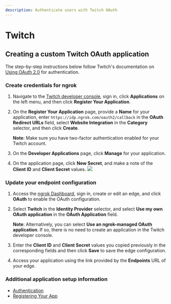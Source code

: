 ```yaml
---
description: Authenticate users with Twitch OAuth
---
```


# Twitch

## Creating a custom Twitch OAuth application

The step-by-step instructions below follow Twitch's documentation on [Using OAuth 2.0](https://dev.twitch.tv/docs/authentication/) for authentication.

### Create credentials for ngrok

1.  Navigate to the [Twitch developer console](https://dev.twitch.tv/console), sign in, click **Applications** on the left menu, and then click **Register Your Application**.

2.  On the **Register Your Application** page, provide a **Name** for your application, enter `https://idp.ngrok.com/oauth2/callback` in the **OAuth Redirect URLs** field, select **Website Integration** in the **Category** selector, and then click **Create**.

    **Note**: Make sure you have two-factor authentication enabled for your Twitch account.

3.  On the **Developer Applications** page, click **Manage** for your application.

4.  On the application page, click **New Secret**, and make a note of the **Client ID** and **Client Secret** values.
    [![](/img/howto/oauth/1-twitch-register.png)](/img/howto/oauth/1-twitch-register.png)

### Update your endpoint configuration

1. Access the [ngrok Dashboard](https://dashboard.ngrok.com/), sign in, create or edit an edge, and click **OAuth** to enable the OAuth configuration.

2. Select **Twitch** in the **Identity Provider** selector, and select **Use my own OAuth application** in the **OAuth Application** field.

   **Note**: Alternatively, you can select **Use an ngrok-managed OAuth application**. If so, there is no need to create an application in the Twitch developer console.

3. Enter the **Client ID** and **Client Secret** values you copied previously in the corresponding fields and then click **Save** to save the edge configuration.

4. Access your application using the link provided by the **Endpoints** URL of your edge.

### Additional application setup information

- [Authentication](https://dev.twitch.tv/docs/authentication/)
- [Registering Your App](https://dev.twitch.tv/docs/authentication/register-app/)
